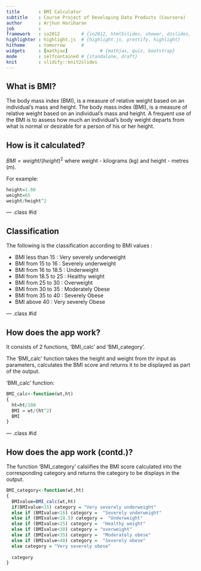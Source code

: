 ```yaml
---
title       : BMI Calculator
subtitle    : Course Project of Developing Data Products (Coursera)
author      : Arjhun Hariharan
job         : 
framework   : io2012        # {io2012, html5slides, shower, dzslides, ...}
highlighter : highlight.js  # {highlight.js, prettify, highlight}
hitheme     : tomorrow      # 
widgets     : [mathjax]            # {mathjax, quiz, bootstrap}
mode        : selfcontained # {standalone, draft}
knit        : slidify::knit2slides
---
```


## What is BMI?

The body mass index (BMI), is a measure of relative weight based on an individual's mass and height. The body mass index (BMI), is a measure of relative weight based on an individual's mass and height. A frequent use of the BMI is to assess how much an individual's body weight departs from what is normal or desirable for a person of his or her height.

## How is it calculated?

$BMI = weight/(height)^2$
where weight - kilograms (kg) and height - metres (m).

For example:
```r
height=1.60
weight=65
weight/height^2
```

--- .class #id 

## Classification 

The following is the classification according to BMI values :

* BMI less than 15    : Very severely underweight
* BMI from 15 to 16   : Severely underweight
* BMI from 16 to 18.5 : Underweight
* BMI from 18.5 to 25 : Healthy weight
* BMI from 25 to 30   : Overweight
* BMI from 30 to 35   : Moderately Obese  
* BMI from 35 to 40   : Severely Obese
* BMI above 40        : Very severely Obese

--- .class #id 

## How does the app work?

It consists of 2 functions, 'BMI_calc' and 'BMI_category'. 

The 'BMI_calc' function takes the height and weight from thr input as parameters, calculates the BMI score and returns it to be displayed as part of the output.

'BMI_calc' function: 
```r
BMI_calc<-function(wt,ht)
{
  ht=ht/100
  BMI = wt/(ht^2)
  BMI
}
```

--- .class #id 

## How does the app work (contd.)?

The function 'BMI_category' calsiifies the BMI score calculated into the corresponding category and returns the category to be displays in the output.

```r
BMI_category<-function(wt,ht)
{
  BMIvalue=BMI_calc(wt,ht)
  if(BMIvalue<15) category = "Very severely underweight"
  else if (BMIvalue<16) category =  "Severely underweight"
  else if (BMIvalue<18.5) category =  "Underweight"
  else if (BMIvalue<25) category =  "Healthy weight"
  else if (BMIvalue<30) category = "overweight"
  else if (BMIvalue<35) category =  "Moderately obese"
  else if (BMIvalue<40) category =  "Severely obese"
  else category = "Very severely obese"
  
  category
}
```
